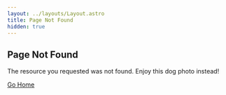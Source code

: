 ```yaml
---
layout: ../layouts/Layout.astro
title: Page Not Found
hidden: true
---
```


## Page Not Found

The resource you requested was not found. Enjoy this dog photo instead!

[Go Home](/)

<RandomDogPhoto client:only />